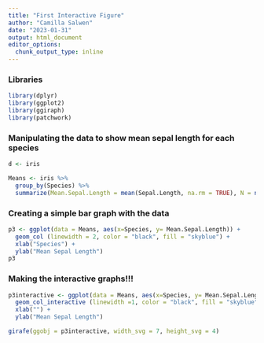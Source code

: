 ```yaml
---
title: "First Interactive Figure"
author: "Camilla Salwen"
date: "2023-01-31"
output: html_document
editor_options: 
  chunk_output_type: inline
---
```


### Libraries
```r
library(dplyr)
library(ggplot2)
library(ggiraph)
library(patchwork)
```

### Manipulating the data to show mean sepal length for each species
```r
d <- iris

Means <- iris %>%
  group_by(Species) %>%
  summarize(Mean.Sepal.Length = mean(Sepal.Length, na.rm = TRUE), N = n())
```

### Creating a simple bar graph with the data
```r
p3 <- ggplot(data = Means, aes(x=Species, y= Mean.Sepal.Length)) +
  geom_col (linewidth = 2, color = "black", fill = "skyblue") + 
  xlab("Species") +
  ylab("Mean Sepal Length")
p3
```

### Making the interactive graphs!!!
```r
p3interactive <- ggplot(data = Means, aes(x=Species, y= Mean.Sepal.Length)) +
  geom_col_interactive (linewidth =1, color = "black", fill = "skyblue", aes(tooltip = Mean.Sepal.Length, data_id = Mean.Sepal.Length)) + 
  xlab("") +
  ylab("Mean Sepal Length")

girafe(ggobj = p3interactive, width_svg = 7, height_svg = 4)
```

